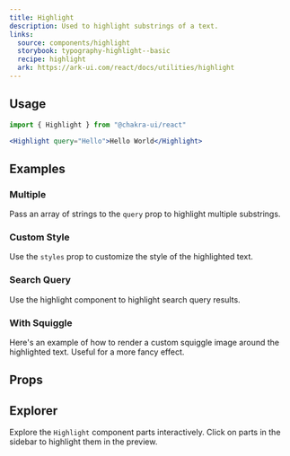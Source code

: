 ```yaml
---
title: Highlight
description: Used to highlight substrings of a text.
links:
  source: components/highlight
  storybook: typography-highlight--basic
  recipe: highlight
  ark: https://ark-ui.com/react/docs/utilities/highlight
---
```


<ExampleTabs name="highlight-basic" />

## Usage

```jsx
import { Highlight } from "@chakra-ui/react"
```

```jsx
<Highlight query="Hello">Hello World</Highlight>
```

## Examples

### Multiple

Pass an array of strings to the `query` prop to highlight multiple substrings.

<ExampleTabs name="highlight-multiple" />

### Custom Style

Use the `styles` prop to customize the style of the highlighted text.

<ExampleTabs name="highlight-with-custom-style" />

### Search Query

Use the highlight component to highlight search query results.

<ExampleTabs name="highlight-search-query" />

### With Squiggle

Here's an example of how to render a custom squiggle image around the
highlighted text. Useful for a more fancy effect.

<ExampleTabs name="highlight-with-squiggle" />

## Props

<PropTable component="Highlight" part="Highlight" />

## Explorer

Explore the `Highlight` component parts interactively. Click on parts in the
sidebar to highlight them in the preview.

<Explorer name="highlight-basic" />

